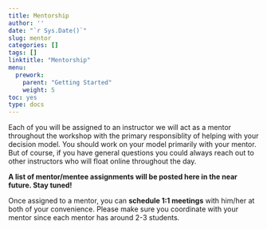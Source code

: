 ```yaml
---
title: Mentorship
author: ''
date: "`r Sys.Date()`"
slug: mentor
categories: []
tags: []
linktitle: "Mentorship"
menu:
  prework:
    parent: "Getting Started"
    weight: 5
toc: yes
type: docs
---
```


Each of you will be assigned to an instructor we will act as a mentor throughout the workshop with the primary responsiblity of helping with your decision model. You should work on your model primarily with your mentor. But of course, if you have general questions you could always reach out to other instructors who will float online throughout the day.

**A list of mentor/mentee assignments will be posted here in the near future. Stay tuned!** 

Once assigned to a mentor, you can **schedule 1:1 meetings** with him/her at both of your convenience. Please make sure you coordinate with your mentor since each mentor has around 2-3 students. 
